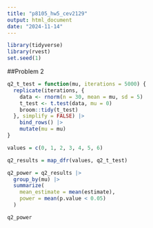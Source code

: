 ```yaml
---
title: "p8105_hw5_cev2129"
output: html_document
date: "2024-11-14"
---
```


```r
library(tidyverse)
library(rvest)
set.seed(1)
``` 

##Problem 2

```r
q2_t_test = function(mu, iterations = 5000) { 
  replicate(iterations, {
    data <- rnorm(n = 30, mean = mu, sd = 5)
    t_test <- t.test(data, mu = 0) 
    broom::tidy(t_test)  
  }, simplify = FALSE) |>
    bind_rows() |>
    mutate(mu = mu)
}

values = c(0, 1, 2, 3, 4, 5, 6) 

q2_results = map_dfr(values, q2_t_test) 

q2_power = q2_results |>
  group_by(mu) |>
  summarize(
    mean_estimate = mean(estimate),
    power = mean(p.value < 0.05)
  )

q2_power
```

